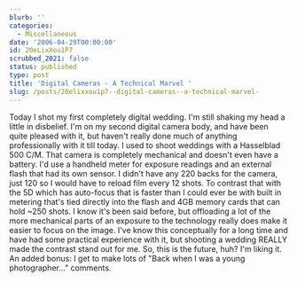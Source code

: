 ```yaml
---
blurb: ''
categories:
  - Miscellaneous
date: '2006-04-29T00:00:00'
id: 20eLixXou1P7
scrubbed_2021: false
status: published
type: post
title: 'Digital Cameras - A Technical Marvel '
slug: /posts/20elixxou1p7--digital-cameras--a-technical-marvel-
---
```


Today I shot my first completely digital wedding. I'm still shaking
my head a little in disbelief. I'm on my second digital camera
body, and have been quite pleased with it, but haven't really done
much of anything professionally with it till today. I used to shoot
weddings with a Hasselblad 500 C/M. That camera is completely
mechanical and doesn't even have a battery. I'd use a handheld
meter for exposure readings and an external flash that had its own
sensor. I didn't have any 220 backs for the camera, just 120 so I
would have to reload film every 12 shots. To contrast that with the
5D which has auto-focus that is faster than I could ever be with
built in metering that's tied directly into the flash and 4GB
memory cards that can hold \~250 shots. I know it's been said
before, but offloading a lot of the more mechanical parts of an
exposure to the technology really does make it easier to focus on
the image. I've know this conceptually for a long time and have had
some practical experience with it, but shooting a wedding REALLY
made the contrast stand out for me. So, this is the future, huh?
I'm liking it. An added bonus: I get to make lots of "Back when I
was a young photographer..." comments.

